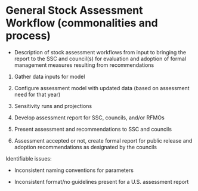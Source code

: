 # General Stock Assessment Workflow (commonalities and process) {#sec-general}

  - Description of stock assessment workflows from input to bringing the report to the SSC and council(s) for evaluation and adoption of formal management measures resulting from recommendations
  
  1. Gather data inputs for model
  
  2. Configure assessment model with updated data (based on assessment need for that year)
  
  3. Sensitivity runs and projections
  
  4. Develop assessment report for SSC, councils, and/or RFMOs
  
  5. Present assessment and recommendations to SSC and councils
  
  6. Assessment accepted or not, create formal report for public release and adoption recommendations as designated by the councils
  
Identifiable issues:

  - Inconsistent naming conventions for parameters
  
  - Inconsistent format/no guidelines present for a U.S. assessment report